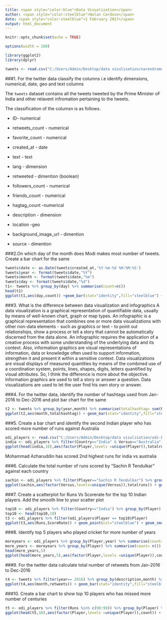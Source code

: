 ---
title: <span style="color:blue">Data Visualization</span>
author: <span style="color:steelblue">Nolan Cardozo</span>
date: <span style="color:steelblue">1 February 2017</span>
output: html_document
---

```{r setup, include=FALSE}
knitr::opts_chunk$set(echo = TRUE)
```
```{r set-options, echo=FALSE, cache=FALSE}
options(width = 100)
```

```{r, include=FALSE}
library(ggplot2)
library(dplyr)
```
```{r}
tweets <- read.csv("C:/Users/Admin/Desktop/data visulisation/narendramodi_tweets.csv")
```

###1. For the twitter data classify the columns i.e identify dimensions, numerical, date, geo and text columns

The `tweets` dataset contains all the tweets tweeted by the Prime Minister oF India and other relavent infromation pertaining to the tweets.


 The classification of the columsn is as follows.
 
* ID- numerical

* retweets_count - numerical 

* favorite_count - numerical 

* created_at - date

* text - text

* lang - dimension

* retweeted - dimention (boolean)

* followers_count - numerical

* friends_count - numerical

* hagtag_count -numerical

* description - dimension

* location -geo 

* background_image_url - dimention

* source - dimention
 
 
###2.On which day of the month does Modi makes most number of tweets. Create a bar chart for the same
 
```{r}
tweets$date <- as.Date(tweets$created_at,'%Y-%m-%d %H:%M:%S')
tweets$year <- format(tweets$date,"%Y")
tweets$month <- format(tweets$date,"%m")
tweets$day <- format(tweets$date,"%d")
t1<- tweets %>% group_by(day) %>% summarise(count=n())
head(t1)
ggplot(t1,aes(day,count)) +geom_bar(stat="identity",fill="steelblue") + ylab("tweets")
```

###3. What is the difference between data visualization and infographics
A data visualization is a graphical representation of quantifiable data, usually by means of well-known chart, graph or map types.
An infographic is a graphical representation that combines one or more data visualizations with other non-data elements - such as graphics or text - to point out relationships, show a process or tell a story that cannot be automatically discerned from the data alone. An infographic requires the application of a creative process with some understanding of the underlying data and its context.
Also, information graphics are visual representations of information, data or knowledge often used to support information, strengthen it and present it within a sensitive context.
Data visualizations are visual displays of measured quantities by means of the combined use of a coordination system, points, lines, shapes, digits, letters quantified by visual attributes.
So, I think the difference is more about the objective. Information graphics are used to tell a story or answer a question. Data visualizations are used to let the user find his own story or answer.


###4. For the twitter data, identify the number of hashtags used from Jan-2016 to Dec-2016 and plot bar chart for the same

```{r}
t2 <- tweets %>% group_by(year,month) %>% summarise(totalhashtag= sum(hashtags_count)) %>% filter(year==2016)
ggplot(t2,aes(month,totalhashtag)) + geom_bar(stat="identity",fill="steelblue")
```

###5. Create a bar chart and identify the second Indian player who has scored more number of runs against Australia

```{r}
odi_players <- read.csv("C:/Users/Admin/Desktop/data visulisation/odi-batting-analysis.csv")
india <- odi_players %>% filter(Country=="India" & Versus=="Australia") %>% group_by(Player) %>% summarise(totalruns = sum(Runs,na.rm=T)) %>% arrange(-totalruns)
ggplot(head(india,10),aes(factor(Player,levels =unique(Player)),totalruns)) + geom_bar(stat="identity",fill="steelblue") +coord_flip() + xlab("Players")
```

Mohammad Azharuddin has scored 2nd highest runs for india vs australia

###6. Calculate the total number of runs scored by "Sachin R Tendulkar" against each country

```{r}
sachin <- odi_players %>% filter(Player=="Sachin R Tendulkar") %>% group_by(Versus) %>% summarise(totalruns = sum(Runs,na.rm=T)) %>% arrange(-totalruns) 
ggplot(sachin,aes(factor(Versus,levels=unique(Versus)),totalruns)) + geom_bar(stat="identity",fill="steelblue") +coord_flip() + xlab("Country")
```

###7. Create a scatterplot for Runs Vs Scorerate for the top 10 Indian players. Add the smooth line to your scatter plot 

```{r, warning=FALSE}
top10 <- odi_players %>% filter(Country=="India") %>% group_by(Player) %>% summarise(totalruns= sum(Runs,na.rm=T)) %>% arrange(-totalruns)
top10 <- head(top10,10)
t3 <- odi_players %>% filter(odi_players$Player == top10$Player)
ggplot(t3,aes(Runs,ScoreRate)) + geom_point(col="steelblue") + geom_smooth() + facet_wrap(~Player)
```

###8. Identify top 5 players who played cricket for more number of years

```{r}
moreyears <- odi_players %>% group_by(Player,year) %>% summarise(count= unique(year))
more_years <- moreyears %>% group_by(Player) %>% summarise(count= n()) %>% arrange(-count)
head(more_years,5)
ggplot(head(more_years,5),aes(factor(Player,levels =unique(Player)),count)) + geom_bar(stat="identity",fill="steelblue") + xlab("Players") +ylab("Number of years")
```

###9. For the twitter data calculate total number of retweets from Jan-2016 to Dec-2016

```{r}
t4 <- tweets %>% filter(year== 2016) %>% group_by(description,month) %>% summarise(retweets = sum(as.numeric(retweeted),na.rm=T))
ggplot(t4,aes(month,retweets)) + geom_bar(stat="identity",fill="steelblue")
```


###10. Create a bar chart to show top 10 players who has missed more number of centuries

```{r}
t5 <- odi_players %>% filter(Runs %in% c(90:99)) %>% group_by(Player) %>% summarise(count = n()) %>% arrange(-count)
ggplot(head(t5,10),aes(factor(Player,levels =unique(Player)),count)) + geom_bar(stat= "identity",fill="steelblue") + coord_flip() + xlab("Players") +ylab("Missed Centuries")
```



